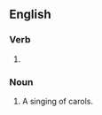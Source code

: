==English==

===Verb===
{{head|en|present participle}}

# {{lb|en|US}} {{present participle of|carol|lang=en|nocat=1}}

===Noun===
{{en-noun}}

# A singing of carols.